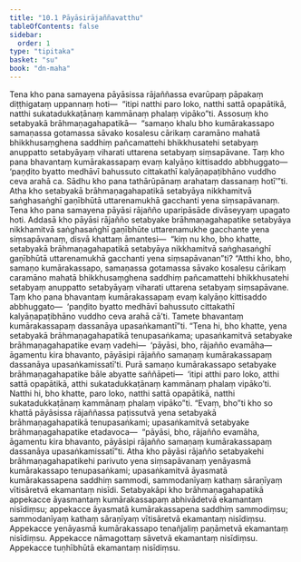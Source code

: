 ```yaml
---
title: "10.1 Pāyāsirājaññavatthu"
tableOfContents: false
sidebar:
  order: 1
type: "tipitaka"
basket: "su"
book: "dn-maha"
---
```



<DynamicBreadcrumb />

<Division number="407" book="dn-maha" bookNo="7" page="253">

<Paragraph number="1091" book="dn-maha">
Tena kho pana samayena pāyāsissa rājaññassa evarūpaṃ pāpakaṃ diṭṭhigataṃ uppannaṃ hoti—  “itipi natthi paro loko, natthi sattā opapātikā, natthi sukatadukkaṭānaṃ kammānaṃ phalaṃ vipāko”ti. Assosuṃ kho setabyakā brāhmaṇagahapatikā—  “samaṇo khalu bho kumārakassapo samaṇassa gotamassa sāvako kosalesu cārikaṃ caramāno mahatā bhikkhusaṃghena saddhiṃ pañcamattehi bhikkhusatehi setabyaṃ anuppatto setabyāyaṃ viharati uttarena setabyaṃ siṃsapāvane. Taṃ kho pana bhavantaṃ kumārakassapaṃ evaṃ kalyāṇo kittisaddo abbhuggato—  ‘paṇḍito byatto medhāvī bahussuto cittakathī kalyāṇapaṭibhāno vuddho ceva arahā ca. Sādhu kho pana tathārūpānaṃ arahataṃ dassanaṃ hotī’”ti. Atha kho setabyakā brāhmaṇagahapatikā setabyāya nikkhamitvā saṅghasaṅghī gaṇībhūtā uttarenamukhā gacchanti yena siṃsapāvanaṃ.
</Paragraph>

</Division>
<Division number="408" book="dn-maha" bookNo="7" page="253">

<Paragraph number="1092" book="dn-maha">
Tena kho pana samayena pāyāsi rājañño uparipāsāde divāseyyaṃ upagato hoti. Addasā kho pāyāsi rājañño setabyake brāhmaṇagahapatike setabyāya nikkhamitvā saṅghasaṅghī gaṇībhūte uttarenamukhe gacchante yena siṃsapāvanaṃ, disvā khattaṃ āmantesi—  “kiṃ nu kho, bho khatte, setabyakā brāhmaṇagahapatikā setabyāya nikkhamitvā saṅghasaṅghī gaṇībhūtā uttarenamukhā gacchanti yena siṃsapāvanan”ti?
</Paragraph>

<Paragraph number="1093" book="dn-maha">
“Atthi kho, bho, samaṇo kumārakassapo, samaṇassa gotamassa sāvako kosalesu cārikaṃ caramāno mahatā bhikkhusaṃghena saddhiṃ pañcamattehi bhikkhusatehi setabyaṃ anuppatto setabyāyaṃ viharati uttarena setabyaṃ siṃsapāvane. Taṃ kho pana bhavantaṃ kumārakassapaṃ evaṃ kalyāṇo kittisaddo abbhuggato—  ‘paṇḍito byatto medhāvī bahussuto cittakathī kalyāṇapaṭibhāno vuddho ceva arahā cā’ti. Tamete bhavantaṃ kumārakassapaṃ dassanāya upasaṅkamantī”ti. “Tena hi, bho khatte, yena setabyakā brāhmaṇagahapatikā tenupasaṅkama; upasaṅkamitvā setabyake brāhmaṇagahapatike evaṃ vadehi—  ‘pāyāsi, bho, rājañño evamāha—  āgamentu kira bhavanto, pāyāsipi rājañño samaṇaṃ kumārakassapaṃ dassanāya upasaṅkamissatī’ti. Purā samaṇo kumārakassapo setabyake brāhmaṇagahapatike bāle abyatte saññāpeti—  ‘itipi atthi paro loko, atthi sattā opapātikā, atthi sukatadukkaṭānaṃ kammānaṃ phalaṃ vipāko’ti. Natthi hi, bho khatte, paro loko, natthi sattā opapātikā, natthi sukatadukkaṭānaṃ kammānaṃ phalaṃ vipāko”ti. “Evaṃ, bho”ti kho so khattā pāyāsissa rājaññassa paṭissutvā yena setabyakā brāhmaṇagahapatikā tenupasaṅkami; upasaṅkamitvā setabyake brāhmaṇagahapatike etadavoca—  “pāyāsi, bho, rājañño evamāha, āgamentu kira bhavanto, pāyāsipi rājañño samaṇaṃ kumārakassapaṃ dassanāya upasaṅkamissatī”ti.
</Paragraph>

</Division>
<Division number="409" book="dn-maha" bookNo="7" page="254">

<Paragraph number="1094" book="dn-maha">
Atha kho pāyāsi rājañño setabyakehi brāhmaṇagahapatikehi parivuto yena siṃsapāvanaṃ yenāyasmā kumārakassapo tenupasaṅkami; upasaṅkamitvā āyasmatā kumārakassapena saddhiṃ sammodi, sammodanīyaṃ kathaṃ sāraṇīyaṃ vītisāretvā ekamantaṃ nisīdi. Setabyakāpi kho brāhmaṇagahapatikā appekacce āyasmantaṃ kumārakassapaṃ abhivādetvā ekamantaṃ nisīdiṃsu; appekacce āyasmatā kumārakassapena saddhiṃ sammodiṃsu; sammodanīyaṃ kathaṃ sāraṇīyaṃ vītisāretvā ekamantaṃ nisīdiṃsu. Appekacce yenāyasmā kumārakassapo tenañjaliṃ paṇāmetvā ekamantaṃ nisīdiṃsu. Appekacce nāmagottaṃ sāvetvā ekamantaṃ nisīdiṃsu. Appekacce tuṇhībhūtā ekamantaṃ nisīdiṃsu.
</Paragraph>
</Division>